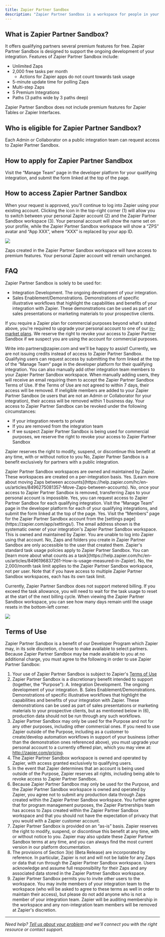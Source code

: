 ```yaml
---
title: Zapier Partner Sandbox
description: "Zapier Partner Sandbox is a workspace for people in your organization who are on your integration team."
---
```

## What is Zapier Partner Sandbox?

It offers qualifying partners several premium features for free. Zapier Partner Sandbox is designed to support the ongoing development of your integration. Features of Zapier Partner Sandbox include:

*   Unlimited Zaps
*   2,000 free tasks per month
    *   Actions for Zapier apps do not count towards task usage
*   5-minute update time for polling Zaps
*   Multi-step Zaps
*   5 Premium Integrations
*   Paths (3 paths wide by 3 paths deep)

Zapier Partner Sandbox does not include premium features for Zapier Tables or Zapier Interfaces.

## Who is eligible for Zapier Partner Sandbox?

Each Admin or Collaborator on a public integration team can request access to Zapier Partner Sandbox.

## How to apply for Zapier Partner Sandbox

Visit the “Manage Team” page in the developer platform for your qualifying integration, and submit the form linked at the top of the page.

## How to access Zapier Partner Sandbox

When your request is approved, you'll continue to log into Zapier using your existing account. Clicking the icon in the top-right corner (1) will allow you to switch between your personal Zapier account (2) and the Zapier Partner Sandbox workspace (3). Your personal account will show the name set on your profile, while the Zapier Partner Sandbox workspace will show a “ZPS” avatar and “App XXX”, where “XXX” is replaced by your app ID.
<Frame>
  <img src="/images/e68a9ed3f83d64375017a785eaf9e3c2.png"/>
</Frame>

Zaps created in the Zapier Partner Sandbox workspace will have access to premium features. Your personal Zapier account will remain unchanged.

## FAQ

<AccordionGroup>
  <Accordion title="Can I use Zapier Partner Sandbox for commercial purposes?">
Zapier Partner Sandbox is solely to be used for:

*   Integration Development. The ongoing development of your integration.
*   Sales Enablement/Demonstrations. Demonstrations of specific illustrative workflows that highlight the capabilities and benefits of your integration with Zapier. These demonstrations can be used as part of sales presentations or marketing materials to your prospective clients.

If you require a Zapier plan for commercial purposes beyond what's stated above, you're required to upgrade your personal account to one of our [in-market plans](https://zapier.com/pricing). We reserve the right to revoke your access to Zapier Partner Sandbox if we suspect you are using the account for commercial purposes.

  </Accordion>
   <Accordion title="How can I remove my access to Zapier Partner Sandbox?">
Write into partners@zapier.com and we'll be happy to assist!
  </Accordion>
   <Accordion title="Can I request the value of Zapier Partner Sandbox as a credit towards an in-market plan?">
Currently, we are not issuing credits instead of access to Zapier Partner Sandbox.

  </Accordion>
   <Accordion title="Can I modify who can access my integration's Zapier Partner Sandbox?">
Qualifying users can request access by submitting the form linked at the top of the “Manage Team” page in the developer platform for their qualifying integration. You can also manually add other integration team members to your Zapier Partner Sandbox workspace. When manually adding users, they will receive an email requiring them to accept the Zapier Partner Sandbox Terms of Use. If the Terms of Use are not agreed to within 7 days, their access will be removed. If ineligible members are added to your Zapier Partner Sandbox (ie users that are not an Admin or Collaborator for your integration), their access will be removed within 1 business day.

  </Accordion>
   <Accordion title="Can I lose access to Zapier Partner Sandbox?">
Your access to Zapier Partner Sandbox can be revoked under the following circumstances:

*   If your integration reverts to private
*   If you are removed from the integration team
*   If we suspect Zapier Partner Sandbox is being used for commercial purposes, we reserve the right to revoke your access to Zapier Partner Sandbox

Zapier reserves the right to modify, suspend, or discontinue this benefit at any time, with or without notice to you
  </Accordion>
   <Accordion title="Can I request access to Zapier Partner Sandbox before making my integration public?">
No, Zapier Partner Sandbox is a benefit exclusively for partners with a public integration.
  </Accordion>

   <Accordion title="Who owns Zapier Partner Sandbox?">
Zapier Partner Sandbox workspaces are owned and maintained by Zapier. These workspaces are created on a per-integration basis.
  </Accordion>
   <Accordion title="Can I move Zaps between my personal account and Zapier Partner Sandbox?">
Yes. [Learn more about moving Zaps between accounts](https://help.zapier.com/hc/en-us/articles/8496275081357-Move-Zaps-between-accounts).
  </Accordion>

   <Accordion title="Can Zaps I created in Zapier Partner Sandbox be transferred to my personal account after I lose access to Zapier Partner Sandbox?">
No, once your access to Zapier Partner Sandbox is removed, transferring Zaps to your personal account is impossible.
  </Accordion>
     <Accordion title="I am an Administrator or Collaborator for multiple public integrations. Can I request access to Zapier Partner Sandbox for each integration?">
Yes, you can request access to Zapier Partner Sandbox for each qualifying integration. Visit the “Manage Team” page in the developer platform for each of your qualifying integrations, and submit the form linked at the top of the page.
  </Accordion>
     <Accordion title="Can I see who else from my integration team can access Zapier Partner Sandbox?">
Yes. Visit the “Members” page for the Zapier Partner Sandbox account from the [settings page](https://zapier.com/app/settings/).
  </Accordion>
     <Accordion title="I've already been granted access to Zapier Partner Sandbox. Looking in the account settings, I see an organization owned by app\_xxx@zapierpartner.com. What is this and how can I access it?">
The email address shown is the systematic owner of your integration's Zapier Partner Sandbox workspace. This is owned and maintained by Zapier. You are unable to log into Zapier using that account.
  </Accordion>
     <Accordion title="Can I share Zaps and/or folders in Zapier Partner Sandbox?">
No, Zaps and folders you create in Zapier Partner Sandbox are only accessible to the user that created them.
  </Accordion>
  <Accordion title="What counts as a task when testing Zaps in Zapier Partner Sandbox?">
Zapier's standard task usage policies apply to Zapier Partner Sandbox. You can [learn more about what counts as a task](https://help.zapier.com/hc/en-us/articles/8496196837261-How-is-usage-measured-in-Zapier).
  </Accordion>
  <Accordion title="Does each member added to Zapier Partner Sandbox have their own task limit?">
No, the 2,000/month task limit applies to the Zapier Partner Sandbox workspace, not per user. Note that if you have access to multiple Zapier Partner Sandbox workspaces, each has its own task limit.
  </Accordion>
  <Accordion title="Can I pay to add additional tasks to Zapier Partner Sandbox?">

Currently, Zapier Partner Sandbox does not support metered billing.
  </Accordion>
  <Accordion title="What happens if I exhaust the task allowance?">
If you exceed the task allowance, you will need to wait for the task usage to reset at the start of the next billing cycle. When viewing the Zapier Partner Sandbox workspace, you can see how many days remain until the usage resets in the bottom-left corner.
<Frame>
  <img src="/images/6876f7a7b903b5d89cdbd08e3874437c.png"/>
</Frame>
  </Accordion>
</AccordionGroup>

## Terms of Use

Zapier Partner Sandbox is a benefit of our Developer Program which Zapier may, in its sole discretion, choose to make available to select partners. Because Zapier Partner Sandbox may be made available to you at no additional charge, you must agree to the following in order to use Zapier Partner Sandbox:

1.  Your use of Zapier Partner Sandbox is subject to Zapier's [Terms of Use](https://zapier.com/legal/website-terms-of-use)
2.  Zapier Partner Sandbox is a discretionary benefit intended to support (together, the “Purpose”): A. Integration Development. The ongoing development of your integration. B. Sales Enablement/Demonstrations. Demonstrations of specific illustrative workflows that highlight the capabilities and benefits of your integration with Zapier. These demonstrations can be used as part of sales presentations or marketing materials to your prospective clients, but as mentioned below in (6), production data should not be run through any such workflows.
3.  Zapier Partner Sandbox may only be used for the Purpose and not for any other purposes, including other commercial ones. If you need to use Zapier outside of the Purpose, including as a customer to create/develop automation workflows in support of your business (other than the demonstration ones referenced above), you must upgrade your personal account to a currently offered plan, which you may view at: http://zapier.com/pricing.
4.  The Zapier Partner Sandbox workspace is owned and operated by Zapier, with access granted exclusively to qualifying users.
5.  In the event that Zapier determines that an account is being used outside of the Purpose, Zapier reserves all rights, including being able to revoke access to Zapier Partner Sandbox.
6.  Because Zapier Partner Sandbox may only be used for the Purpose, and the Zapier Partner Sandbox workspace is owned and operated by Zapier, you agree not to submit any production data through Zaps created within the Zapier Partner Sandbox workspace. You further agree that for program management purposes, the Zapier Partnerships team has access to Zaps created within the Zapier Partner Sandbox workspace and that you should not have the expectation of privacy that you would with a Zapier customer account.
7.  Zapier Partner Sandbox is provided on an “as-is” basis. Zapier reserves the right to modify, suspend, or discontinue this benefit at any time, with or without notice to you. Zapier may also update these Zapier Partner Sandbox terms at any time, and you can always find the most current version in our platform documentation.
8.  The provisions of Section 3(e) (Beta Release) are incorporated by reference. In particular, Zapier is not and will not be liable for any Zaps or data that run through the Zapier Partner Sandbox workspace. Users acknowledge and assume full responsibility for their Zaps and any associated data stored in the Zapier Partner Sandbox workspace.
9.  Zapier Partner Sandbox permits you to invite other users to the workspace. You may invite members of your integration team to the workspace (who will be asked to agree to these terms as well in order to maintain their access), but please do not add anyone who is not a member of your integration team. Zapier will be auditing membership in the workspace and any non-integration team members will be removed at Zapier's discretion.

- - -
_Need help? [Tell us about your problem](https://developer.zapier.com/contact) and we'll connect you with the right resource or contact support._
